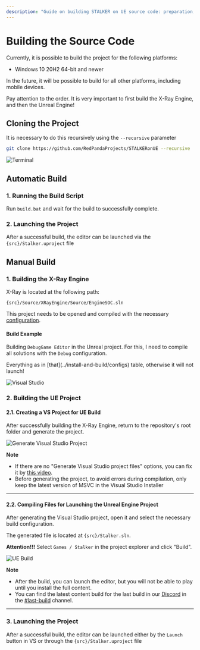 ```yaml
---
description: "Guide on building STALKER on UE source code: preparation, automatic and manual project assembly, editor launch."
---
```



# Building the Source Code

Currently, it is possible to build the project for the following platforms:

- Windows 10 20H2 64-bit and newer

In the future, it will be possible to build for all other platforms, including mobile devices.

<Callout type="info" emoji="ℹ️">
  Pay attention to the order. It is very important to first build the X-Ray Engine, and then the Unreal Engine!
</Callout>

## Cloning the Project

It is necessary to do this recursively using the `--recursive` parameter

```bash
git clone https://github.com/RedPandaProjects/STALKERonUE --recursive
```

![Terminal](./build.ru/img/git-clone.png)

## Automatic Build

### 1. Running the Build Script

Run `build.bat` and wait for the build to successfully complete.

### 2. Launching the Project

After a successful build, the editor can be launched via the `{src}/Stalker.uproject` file

## Manual Build

### 1. Building the X-Ray Engine

X-Ray is located at the following path:

```path
{src}/Source/XRayEngine/Source/EngineSOC.sln
```

This project needs to be opened and compiled with the necessary [configuration](../install-and-build/configs).

#### Build Example

Building `DebugGame Editor` in the Unreal project. For this, I need to compile all solutions with the `Debug` configuration.

<Callout type="warning" emoji="⚠️">
  Everything as in [that](../install-and-build/configs) table, otherwise it will not launch!
</Callout>

![Visual Studio](./build.ru/img/xray-build.png)

### 2. Building the UE Project

#### 2.1. Creating a VS Project for UE Build

After successfully building the X-Ray Engine, return to the repository's root folder and generate the project.

![Generate Visual Studio Project](./build.ru/img/generate-vs-project.png)

**Note**

- If there are no "Generate Visual Studio project files" options, you can fix it by [this video](https://www.youtube.com/watch?v=MZu5EB2UfiA).
- Before generating the project, to avoid errors during compilation, only keep the latest version of MSVC in the Visual Studio Installer

---

#### 2.2. Compiling Files for Launching the Unreal Engine Project

After generating the Visual Studio project, open it and select the necessary build configuration.

The generated file is located at `{src}/Stalker.sln`.

**Attention!!!** Select `Games / Stalker` in the project explorer and click "Build".

![UE Build](./build.ru/img/ue-build.png)

**Note**

- After the build, you can launch the editor, but you will not be able to play until you install the full content.
- You can find the latest content build for the last build in our [Discord](https://discord.gg/red-projects-530968529311367178) in the [#last-build](https://discord.com/channels/530968529311367178/1085389969675268196) channel.

---

### 3. Launching the Project

After a successful build, the editor can be launched either by the `Launch` button in VS or through the `{src}/Stalker.uproject` file
